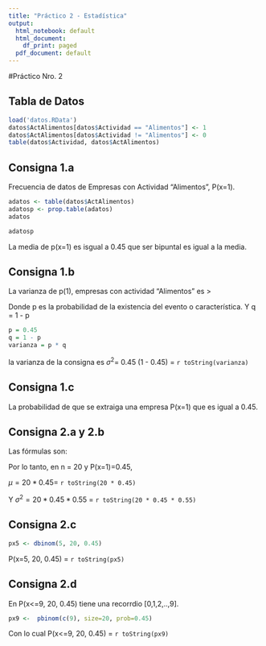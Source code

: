```yaml
---
title: "Práctico 2 - Estadística"
output:
  html_notebook: default
  html_document:
    df_print: paged
  pdf_document: default
---
```


#Práctico Nro. 2

## Tabla de Datos
```r
load('datos.RData')
datos$ActAlimentos[datos$Actividad == "Alimentos"] <- 1
datos$ActAlimentos[datos$Actividad != "Alimentos"] <- 0
table(datos$Actividad, datos$ActAlimentos)

```

## Consigna 1.a

Frecuencia de datos de Empresas con Actividad "Alimentos", P(x=1).


```r
adatos <- table(datos$ActAlimentos)
adatosp <- prop.table(adatos)
adatos
```

```r
adatosp
```

La media de p(x=1) es isgual a 0.45 que ser bipuntal es igual a la media.

## Consigna 1.b

La varianza de p(1), empresas con actividad "Alimentos" es >
\begin{equation*}
\sigma ^{2} = p . q\end{equation*}

Donde p es la probabilidad de la existencia del evento o característica. Y q = 1 - p

```r
p = 0.45
q = 1 - p
varianza = p * q
```

la varianza de la consigna es $\sigma ^ 2$= 0.45 (1 - 0.45) = `r toString(varianza)`

## Consigna 1.c

La probabilidad de que se extraiga una empresa P(x=1) que es igual a 0.45.

## Consigna 2.a y 2.b

Las fórmulas son:

\begin{equation*}
\mu = n . p \\
\sigma ^{2} = n.p.q
\end{equation*}

Por lo tanto, en n = 20 y P(x=1)=0.45, 

$\mu = 20 * 0.45 =$ `r toString(20 * 0.45)`

Y $\sigma ^ 2 = 20 * 0.45 * 0.55$ = `r toString(20 * 0.45 * 0.55)`

## Consigna 2.c

```r
px5 <- dbinom(5, 20, 0.45)
```


P(x=5, 20, 0.45) =  `r toString(px5)`

## Consigna 2.d

En P(x<=9, 20, 0.45) tiene una recorrdio [0,1,2,..,9].

```r
px9 <-  pbinom(c(9), size=20, prob=0.45)

```


Con lo cual P(x<=9, 20, 0.45) = `r toString(px9)`


